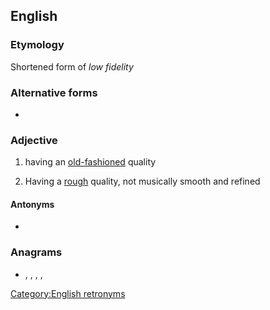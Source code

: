 {{also|lofi|lófi}}

==English==

===Etymology===
Shortened form of ''low fidelity''

===Alternative forms===
* {{l|en|low-fi}}

===Adjective===
{{en-adj}}

# having an [[old-fashioned]] quality
# {{lb|en|music}} Having a [[rough]] quality, not musically smooth and refined

====Antonyms====
* {{l|en|hi-fi}}

===Anagrams===
* {{l|en|Filo}}, {{l|en|filo}}, {{l|en|FOIL}}, {{l|en|foil}}, {{l|en|LIFO}}

[[Category:English retronyms]]